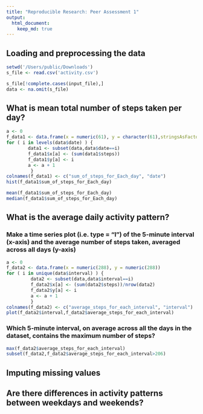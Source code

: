 ```yaml
---
title: "Reproducible Research: Peer Assessment 1"
output: 
  html_document:
    keep_md: true
---
```



## Loading and preprocessing the data

```r
setwd('/Users/public/Downloads')
s_file <- read.csv('activity.csv')
```

```r
s_file[!complete.cases(input_file),]
data <- na.omit(s_file)
```

## What is mean total number of steps taken per day?
```r
a <- 0
f_data1 <- data.frame(x = numeric(61), y = character(61),stringsAsFactors=FALSE)
for ( i in levels(data$date) ) {
        data1 <- subset(data,data$date==i)
        f_data1$x[a] <- (sum(data1$steps))
        f_data1$y[a] <- i
        a <- a + 1
         }
colnames(f_data1) <- c("sum_of_steps_for_Each_day", "date")
hist(f_data1$sum_of_steps_for_Each_day)
```

```r

mean(f_data1$sum_of_steps_for_Each_day)
median(f_data1$sum_of_steps_for_Each_day)
```

## What is the average daily activity pattern?
### Make a time series plot (i.e. type = "l") of the 5-minute interval (x-axis) and the average number of steps taken, averaged across all days (y-axis) ###

```r
a <- 0
f_data2 <- data.frame(x = numeric(288), y = numeric(288))
for ( i in unique(data$interval) ) {
         data2 <- subset(data,data$interval==i)
         f_data2$x[a] <- (sum(data2$steps))/nrow(data2)
         f_data2$y[a] <- i
         a <- a + 1
         }
colnames(f_data2) <- c("average_steps_for_each_interval", "interval")
plot(f_data2$interval,f_data2$average_steps_for_each_interval)
```

### Which 5-minute interval, on average across all the days in the dataset, contains the maximum number of steps? ###

```r
max(f_data2$average_steps_for_each_interval)
subset(f_data2,f_data2$average_steps_for_each_interval>206)
```


## Imputing missing values



## Are there differences in activity patterns between weekdays and weekends?
